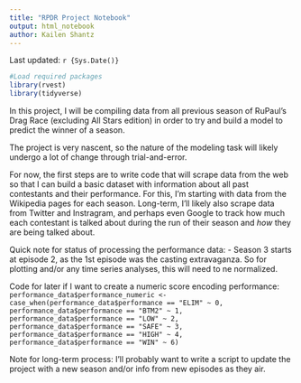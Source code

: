 ```yaml
---
title: "RPDR Project Notebook"
output: html_notebook
author: Kailen Shantz
---
```


Last updated: `r {Sys.Date()}`

```r
#Load required packages
library(rvest)
library(tidyverse)
```


In this project, I will be compiling data from all previous season of RuPaul's Drag Race (excluding All Stars edition) in order to try and build a model to predict the winner of a season.

The project is very nascent, so the nature of the modeling task will likely undergo a lot of change through trial-and-error.

For now, the first steps are to write code that will scrape data from the web so that I can build a basic dataset with information about all past contestants and their performance. For this, I'm starting with data from the Wikipedia pages for  each season. Long-term, I'll likely also scrape data from Twitter and Instragram, and perhaps even Google to track how much each contestant is talked about during the run of their season and *how* they are being talked about.


Quick note for status of processing the performance data:
  - Season 3 starts at episode 2, as the 1st episode was the casting extravaganza. So for plotting and/or any time series           analyses, this will need to ne normalized.
  
  
Code for later if I want to create a numeric score encoding performance:
`performance_data$performance_numeric <- case_when(performance_data$performance == "ELIM" ~ 0, performance_data$performance == "BTM2" ~ 1, performance_data$performance == "LOW" ~ 2,  performance_data$performance == "SAFE" ~ 3, performance_data$performance == "HIGH" ~ 4, performance_data$performance == "WIN" ~ 6)`


Note for long-term process: I'll probably want to write a script to update the project with a new season and/or info from new episodes as they air.



